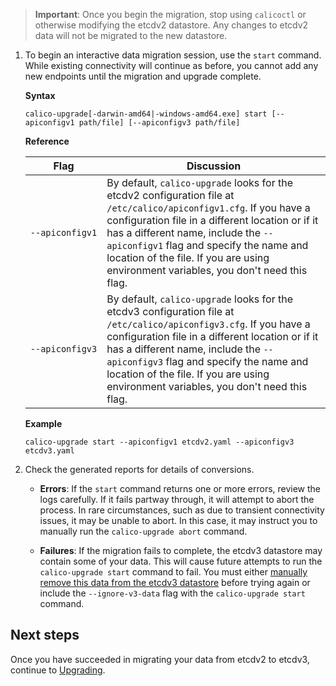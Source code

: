 > **Important**: Once you begin the migration, stop using `calicoctl` or
> otherwise modifying the etcdv2 datastore. Any changes to etcdv2
> data will not be migrated to the new datastore.

1. To begin an interactive data migration session, use the `start` command. While
   existing connectivity will continue as before, you cannot add any new endpoints
   until the migration and upgrade complete.

   **Syntax**

   ```
   calico-upgrade[-darwin-amd64|-windows-amd64.exe] start [--apiconfigv1 path/file] [--apiconfigv3 path/file]
   ```

   **Reference**

   | Flag                                   | Discussion                                                                                                                                                                                                                                                                                                                                       |
   | -------------------------------------- | ------------------------------------------------------------------------------------------------------------------------------------------------------------------------------------------------------------------------------------------------------------------------------------------------------------------------------------------------ |
   | <code>&#8209;&#8209;apiconfigv1</code> | By default, `calico-upgrade` looks for the etcdv2 configuration file at `/etc/calico/apiconfigv1.cfg`. If you have a configuration file in a different location or if it has a different name, include the `--apiconfigv1` flag and specify the name and location of the file. If you are using environment variables, you don't need this flag. |
   | <code>&#8209;&#8209;apiconfigv3</code> | By default, `calico-upgrade` looks for the etcdv3 configuration file at `/etc/calico/apiconfigv3.cfg`. If you have a configuration file in a different location or if it has a different name, include the `--apiconfigv3` flag and specify the name and location of the file. If you are using environment variables, you don't need this flag. |

   **Example**

   ```
   calico-upgrade start --apiconfigv1 etcdv2.yaml --apiconfigv3 etcdv3.yaml
   ```

1. Check the generated reports for details of conversions.

   - **Errors**: If the `start` command returns one or more errors, review the
     logs carefully. If it fails partway through, it will attempt to abort the
     process. In rare circumstances, such as due to transient connectivity
     issues, it may be unable to abort. In this case, it may instruct you to
     manually run the `calico-upgrade abort` command.

   - **Failures**: If the migration fails to complete, the etcdv3 datastore may
     contain some of your data. This will cause future attempts to run the
     `calico-upgrade start` command to fail. You must either [manually remove this
     data from the etcdv3 datastore](/_includes/content/delete)
     before trying again or include the `--ignore-v3-data` flag with the
     `calico-upgrade start` command.

## Next steps

Once you have succeeded in migrating your data from etcdv2 to etcdv3, continue
to [Upgrading](/_includes/content/upgrade).
